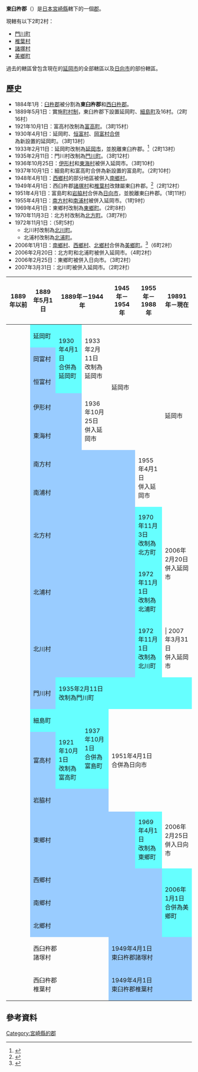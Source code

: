 {{日本郡
| 郡 = 東臼杵郡
| 日文原名 = 東臼杵郡
| 平假名 = ひがしうすきぐん
| 羅馬字拼音 = Higashiusuki-gun
| 地圖 = [[File:Higashiusuki_District_in_Miyazaki_Prefecture.png|250px]]
| 都道府縣 = 宮崎縣
| 編號 = 
| 町 = 2
| 村 = 2
| 經度 = 
| 緯度 = 
| 註記 = 
|}}
'''東臼杵郡'''（{{jpn|j=東臼杵郡|hg=ひがしうすきぐん|rm=Higashiusuki gun|f=y}}）是[[日本|日本]][[宮崎縣|宮崎縣]]轄下的一個[[郡|郡]]。

現轄有以下2町2村：
* [[門川町|門川町]]
* [[椎葉村|椎葉村]]
* [[諸塚村|諸塚村]]
* [[美鄉町_(宮崎縣)|美鄉町]]

過去的轄區曾包含現在的[[延岡市|延岡市]]的全部轄區以及[[日向市|日向市]]的部份轄區。

==歷史==
* 1884年1月：[[臼杵郡|臼杵郡]]被分割為'''東臼杵郡'''和[[西臼杵郡|西臼杵郡]]。
* 1889年5月1日：實施[[町村制|町村制]]，東臼杵郡下設置延岡町、[[細島町|細島町]]及16村。（2町16村）
* 1921年10月1日：富高村改制為[[富高町|富高町]]。（3町15村）
* 1930年4月1日：延岡町、[[恒富村|恒富村]]、[[岡富村|岡富村]][[市町村合併|合併]]為新設置的延岡町。（3町13村）
* 1933年2月11日：延岡町改制為[[延岡市|延岡市]]，並脫離東臼杵郡。<ref>{{Cite web| publisher=延岡市政府| title=延岡市的歷史 1933～1952年| url=http://www.city.nobeoka.miyazaki.jp/profile/history1952.html| accessdate=2008年10月6日| language=ja| deadurl=yes| archiveurl=https://archive.is/20061005213651/http://www.city.nobeoka.miyazaki.jp/profile/history1952.html| archivedate=2006年10月5日}}</ref>（2町13村）
* 1935年2月11日：門川村改制為[[門川町|門川町]]。（3町12村）
* 1936年10月25日：[[伊形村|伊形村]]和[[東海村_(宮崎縣)|東海村]]被併入延岡市。（3町10村）
* 1937年10月1日：細島町和富高町合併為新設置的富島町。（2町10村）
* 1948年4月1日：[[西鄉村_(宮崎縣)|西鄉村]]的部分地區被併入[[南鄉村_(宮崎縣)|南鄉村]]。
* 1949年4月1日：西臼杵郡[[諸塚村|諸塚村]]和[[椎葉村|椎葉村]]改隸屬東臼杵郡。<ref>{{Cite web| publisher=諸塚村公所| title=諸塚的歷史| url=http://www.vill.morotsuka.miyazaki.jp/09mura/09_history.htm| accessdate=2008年10月23日| language=ja| deadurl=yes| archiveurl=https://web.archive.org/web/20081008090306/http://www.vill.morotsuka.miyazaki.jp/09mura/09_history.htm| archivedate=2008年10月8日}}</ref>（2町12村）
* 1951年4月1日：富島町和[[岩脇村|岩脇村]]合併為[[日向市|日向市]]，並脫離東臼杵郡。（1町11村）
* 1955年4月1日：[[南方村|南方村]]和[[南浦村|南浦村]]被併入延岡市。（1町9村）
* 1969年4月1日：東鄉村改制為[[東鄉町_(宮崎縣)|東鄉町]]。（2町8村）
* 1970年11月3日：北方村改制為[[北方町_(宮崎縣)|北方町]]。（3町7村）
* 1972年11月1日：（5町5村）
** 北川村改制為[[北川町|北川町]]。
** 北浦村改制為[[北浦町_(宮崎縣)|北浦町]]。
* 2006年1月1日：[[南鄉村_(宮崎縣)|南鄉村]]、[[西鄉村_(宮崎縣)|西鄉村]]、[[北鄉村_(宮崎縣)|北鄉村]]合併為[[美鄉町_(宮崎縣)|美鄉町]]。<ref>{{Cite web| publisher=美鄉町公所| title=町的概要| url=http://www.town.miyazaki-misato.lg.jp/289.htm| accessdate=2008年10月24日| language=ja| deadurl=yes| archiveurl=https://web.archive.org/web/20081202071506/http://www.town.miyazaki-misato.lg.jp/289.htm| archivedate=2008年12月2日}}</ref>（6町2村）
* 2006年2月20日：北方町和北浦町被併入延岡市。（4町2村）
* 2006年2月25日：東鄉町被併入日向市。（3町2村）
* 2007年3月31日：北川町被併入延岡市。（2町2村）

{| class="wikitable" style="font-size:x-small"
! 1889年以前
! 1889年5月1日
! colspan="2" | 1889年－1944年
! 1945年－1954年
! 1955年－1988年
! 19891年－現在
! 現在
|-
|
| style="background-color:#6ff;" | 延岡町
| rowspan="3" style="background-color:#6ff;" | 1930年4月1日<br />合併為延岡町
| rowspan="3" | 1933年2月11日<br />改制為延岡市
| rowspan="5" colspan=2 | 延岡市
| rowspan="7" | 延岡市
| rowspan="10" | 延岡市
|-
|
| style="background-color:#9cf;" | 岡富村
|-
|
| style="background-color:#9cf;" | 恒富村
|-
|
| colspan=2 style="background-color:#9cf;" | 伊形村
| rowspan="2" | 1936年10月25日<br />併入延岡市
|-
|
| colspan=2 style="background-color:#9cf;" | 東海村
|-
|
| colspan=4 style="background-color:#9cf;" | 南方村
| rowspan="2" | 1955年4月1日<br />併入延岡市
|-
|
| colspan=4 style="background-color:#9cf;" | 南浦村
|-
|
| colspan=4 style="background-color:#9cf;" | 北方村
| style="background-color:#6ff;" | 1970年11月3日<br />改制為北方町
| rowspan="2" | 2006年2月20日<br />併入延岡市
|-
|
| colspan=4 style="background-color:#9cf;" | 北浦村
| style="background-color:#6ff;" | 1972年11月1日<br />改制為北浦町
|-
|
| colspan=4 style="background-color:#9cf;" | 北川村
| style="background-color:#6ff;" | 1972年11月1日<br />改制為北川町
|  | 2007年3月31日<br />併入延岡市
|-
|
| style="background-color:#9cf;" | 門川村
| colspan=6 style="background-color:#6ff;" | 1935年2月11日<br />改制為門川町
|-
|
| colspan=2 style="background-color:#6ff;" | 細島町
| rowspan="2" style="background-color:#6ff;" | 1937年10月1日<br />合併為富島町
| rowspan="3" colspan=3 | 1951年4月1日<br />合併為日向市
| rowspan="4" | 日向市
|-
|
| style="background-color:#9cf;" | 富高村
| style="background-color:#6ff;" | 1921年10月1日<br />改制為富高町
|-
|
| colspan=3 style="background-color:#9cf;" | 岩脇村
|-
|
| colspan=4 style="background-color:#9cf;" | 東鄉村
| style="background-color:#6ff;" | 1969年4月1日<br />改制為東鄉町
| 2006年2月25日<br />併入日向市
|-
|
| colspan=5 style="background-color:#9cf;" | 西鄉村
| colspan=2 rowspan="3" style="background-color:#6ff;" | 2006年1月1日<br />合併為美鄉町
|-
|
| colspan=5 style="background-color:#9cf;" | 南鄉村
|-
|
| colspan=5 style="background-color:#9cf;" | 北鄉村
|-
|
| colspan=3 | 西臼杵郡<br />諸塚村
| colspan=4 style="background-color:#9cf;" | 1949年4月1日<br />東臼杵郡諸塚村
|-
|
| colspan=3 | 西臼杵郡<br />椎葉村
| colspan=4 style="background-color:#9cf;" | 1949年4月1日<br />東臼杵郡椎葉村
|}

==參考資料==
<div class="references-small">
<references />
</div>

{{宮崎縣}}

[[Category:宮崎縣的郡|Category:宮崎縣的郡]]